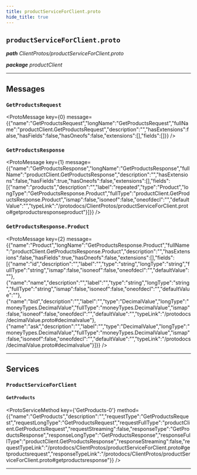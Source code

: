 ```yaml
---
title: productServiceForClient.proto
hide_title: true
---
```



## `productServiceForClient.proto`
_**path** ClientProtos/productServiceForClient.proto_

_**package** productClient_



---

## Messages


### `GetProductsRequest`
<ProtoMessage key={0} message={{"name":"GetProductsRequest","longName":"GetProductsRequest","fullName":"productClient.GetProductsRequest","description":"","hasExtensions":false,"hasFields":false,"hasOneofs":false,"extensions":[],"fields":[]}} />


### `GetProductsResponse`
<ProtoMessage key={1} message={{"name":"GetProductsResponse","longName":"GetProductsResponse","fullName":"productClient.GetProductsResponse","description":"","hasExtensions":false,"hasFields":true,"hasOneofs":false,"extensions":[],"fields":[{"name":"products","description":"","label":"repeated","type":"Product","longType":"GetProductsResponse.Product","fullType":"productClient.GetProductsResponse.Product","ismap":false,"isoneof":false,"oneofdecl":"","defaultValue":"","typeLink":"/protodocs/ClientProtos/productServiceForClient.proto#getproductsresponseproduct"}]}} />


### `GetProductsResponse.Product`
<ProtoMessage key={2} message={{"name":"Product","longName":"GetProductsResponse.Product","fullName":"productClient.GetProductsResponse.Product","description":"","hasExtensions":false,"hasFields":true,"hasOneofs":false,"extensions":[],"fields":[{"name":"id","description":"","label":"","type":"string","longType":"string","fullType":"string","ismap":false,"isoneof":false,"oneofdecl":"","defaultValue":""},{"name":"name","description":"","label":"","type":"string","longType":"string","fullType":"string","ismap":false,"isoneof":false,"oneofdecl":"","defaultValue":""},{"name":"bid","description":"","label":"","type":"DecimalValue","longType":"moneyTypes.DecimalValue","fullType":"moneyTypes.DecimalValue","ismap":false,"isoneof":false,"oneofdecl":"","defaultValue":"","typeLink":"/protodocs/decimalValue.proto#decimalvalue"},{"name":"ask","description":"","label":"","type":"DecimalValue","longType":"moneyTypes.DecimalValue","fullType":"moneyTypes.DecimalValue","ismap":false,"isoneof":false,"oneofdecl":"","defaultValue":"","typeLink":"/protodocs/decimalValue.proto#decimalvalue"}]}} />

---
## Services


### `ProductServiceForClient`




#### `GetProducts`
<ProtoServiceMethod key={'GetProducts-0'} method={{"name":"GetProducts","description":"","requestType":"GetProductsRequest","requestLongType":"GetProductsRequest","requestFullType":"productClient.GetProductsRequest","requestStreaming":false,"responseType":"GetProductsResponse","responseLongType":"GetProductsResponse","responseFullType":"productClient.GetProductsResponse","responseStreaming":false,"requestTypeLink":"/protodocs/ClientProtos/productServiceForClient.proto#getproductsrequest","responseTypeLink":"/protodocs/ClientProtos/productServiceForClient.proto#getproductsresponse"}} />


---


  